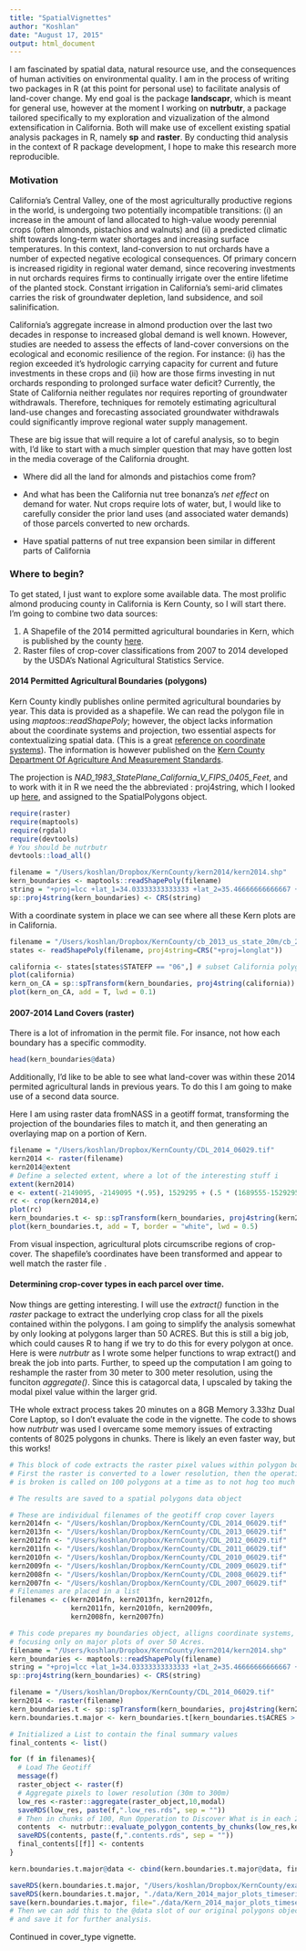 ```yaml
---
title: "SpatialVignettes"
author: "Koshlan"
date: "August 17, 2015"
output: html_document
---
```


I am fascinated by spatial data, natural resource use, and the consequences of human activities on environmental quality. I am in the process of writing two packages in R (at this point for personal use) to facilitate analysis of land-cover change. My end goal is the package  **landscapr**, which is meant for general use, however at the moment I working on  **nutrbutr**, a package tailored specifically to my exploration and vizualization of the almond extensification in California.  Both will make use of excellent existing spatial analysis packages in R, namely **sp** and **raster**.  By conducting thid analysis in the context of R package development, I hope to make this research more reproducible. 

### Motivation

California’s Central Valley, one of the most agriculturally productive regions in the world, is undergoing two potentially incompatible transitions: (i) an increase in the amount of land allocated to high-value woody perennial crops (often almonds, pistachios and walnuts) and (ii) a predicted climatic shift towards long-term water shortages and increasing surface temperatures.  In this context, land-conversion to nut orchards have a number of expected negative ecological consequences. Of primary concern is increased rigidity in regional water demand, since recovering investments in nut orchards requires firms to continually irrigate over the entire lifetime of the planted stock.  Constant irrigation in California’s semi-arid climates carries the risk of groundwater depletion, land subsidence, and soil salinification. 

California’s aggregate increase in almond production over the last two decades in response to increased global demand is well known.  However, studies are needed to assess the effects of land-cover conversions on the ecological and economic resilience of the region. For instance: (i) has the region exceeded it’s hydrologic carrying capacity for current and future investments in these crops and (ii) how are those firms investing in nut orchards responding to prolonged surface water deficit?  Currently, the State of California neither regulates nor requires reporting of groundwater withdrawals. Therefore, techniques for remotely estimating agricultural land-use changes and forecasting associated groundwater withdrawals could significantly improve regional water supply management.

These are big issue that will require a lot of careful analysis, so to begin with, I'd like to start with a much simpler question that may have gotten lost in the media coverage of the California drought. 

- Where did all the land for almonds and pistachios come from?

- And what has been the California nut tree bonanza's  *net effect* on demand for water. Nut crops require lots of water, but, I would like to carefully consider the prior land uses (and associated water demands) of those parcels converted to new orchards. 

- Have spatial patterns of nut tree expansion been similar in different parts of California

### Where to begin?

To get stated, I just want to explore some available data. The most prolific almond producing county in California is Kern County, so I will start there. I'm going to combine two data sources:

1. A Shapefile of the 2014 permitted agricultural boundaries in Kern, which is published by the county [here](http://www.kernag.com/gis/gis-data.asp).
2. Raster files of crop-cover classifications from 2007 to 2014 developed by the USDA's National Agricultural Statistics Service.

#### 2014 Permitted Agricultural Boundaries (polygons)
Kern County kindly publishes online permited agricultural boundaries by year. This data is provided as a shapefile. We can read the polygon file in using *maptoos::readShapePoly*; however, the object lacks information about the coordinate systems and projection, two essential aspects for contextualizing spatial data. (This is a great [reference on coordinate systems](https://www.nceas.ucsb.edu/~frazier/RSpatialGuides/OverviewCoordinateReferenceSystems.pdf)). The information is however published on the [Kern County Department Of Agriculture And Measurement Standards](http://www.kernag.com/gis/gis-data.asp). 

The projection is *NAD_1983_StatePlane_California_V_FIPS_0405_Feet*, and to work with it in R we need the the abbreviated : proj4string, which I looked up [here](http://epsg.io/102645), and assigned to the SpatialPolygons object. 

```r
require(raster)
require(maptools)
require(rgdal)
require(devtools)
# You should be nutrbutr
devtools::load_all()
```
```r
filename = "/Users/koshlan/Dropbox/KernCounty/kern2014/kern2014.shp"
kern_boundaries <- maptools::readShapePoly(filename)
string = "+proj=lcc +lat_1=34.03333333333333 +lat_2=35.46666666666667 +lat_0=33.5 +lon_0=-118 +x_0=2000000 +y_0=500000.0000000002 +ellps=GRS80 +datum=NAD83 +to_meter=0.3048006096012192"
sp::proj4string(kern_boundaries) <- CRS(string)
```
With a coordinate system in place we can see where all these Kern plots are in California. 
```r
filename = "/Users/koshlan/Dropbox/KernCounty/cb_2013_us_state_20m/cb_2013_us_state_20m.shp"
states <- readShapePoly(filename, proj4string=CRS("+proj=longlat"))

california <- states[states$STATEFP == "06",] # subset California polygon
plot(california)
kern_on_CA = sp::spTransform(kern_boundaries, proj4string(california))
plot(kern_on_CA, add = T, lwd = 0.1)
```

#### 2007-2014 Land Covers (raster)

There is a lot of infromation in the permit file. For insance, not how each boundary has a specific commodity.
```r
head(kern_boundaries@data)
```
Additionally, I'd like to be able to see what land-cover was within these 2014 permited agricultural lands in previous years. To do this I am going to make use of a second data source. 

Here I am using raster data fromNASS in a geotiff format, transforming the projection of the boundaries files to match it, and then generating an overlaying map on a portion of Kern. 

```r
filename = "/Users/koshlan/Dropbox/KernCounty/CDL_2014_06029.tif"
kern2014 <- raster(filename)
kern2014@extent
# Define a selected extent, where a lot of the interesting stuff i
extent(kern2014)
e <- extent(-2149095, -2149095 *(.95), 1529295 + (.5 * (1689555-1529295 ) ), 1689555   )
rc <- crop(kern2014,e)
plot(rc)
kern_boundaries.t <- sp::spTransform(kern_boundaries, proj4string(kern2014))
plot(kern_boundaries.t, add = T, border = "white", lwd = 0.5)
```

From visual inspection, agricultural plots circumscribe regions of crop-cover. The shapefile's coordinates have been transformed and appear to well match the raster file . 

#### Determining crop-cover types in each parcel over time.

Now things are getting interesting. I will use the *extract()* function in the *raster* package to extract the underlying crop class for all the pixels contained within the polygons. I am going to simplify the analysis somewhat by only looking at polygons larger than 50 ACRES. But this is still a big job, which could causes R to hang if we try to do this for every polygon at once. Here is were *nutrbutr* as I wrote some helper functions to wrap extract() and break the job into parts. Further, to speed up the computation I am going to reshample the raster from 30 meter to 300 meter resolution, using the funciton *aggregate()*. Since this is catagorcal data, I upscaled by  taking the modal pixel value within the larger grid.

THe whole extract process takes 20 minutes on a 8GB Memory 3.33hz Dual Core Laptop, so I don't evaluate the code in the vignette. The code to shows how *nutrbutr* was used I overcame some memory issues of extracting contents of 8025 polygons in chunks. There is likely an even faster way, but this works!


```r
# This block of code extracts the raster pixel values within polygon boundaries
# First the raster is converted to a lower resolution, then the operation 
# is broken is called on 100 polygons at a time as to not hog too much memory.

# The results are saved to a spatial polygons data object

# These are individual filenames of the geotiff crop cover layers
kern2014fn <- "/Users/koshlan/Dropbox/KernCounty/CDL_2014_06029.tif"
kern2013fn <- "/Users/koshlan/Dropbox/KernCounty/CDL_2013_06029.tif"
kern2012fn <- "/Users/koshlan/Dropbox/KernCounty/CDL_2012_06029.tif"
kern2011fn <- "/Users/koshlan/Dropbox/KernCounty/CDL_2011_06029.tif"
kern2010fn <- "/Users/koshlan/Dropbox/KernCounty/CDL_2010_06029.tif"
kern2009fn <- "/Users/koshlan/Dropbox/KernCounty/CDL_2009_06029.tif"
kern2008fn <- "/Users/koshlan/Dropbox/KernCounty/CDL_2008_06029.tif"
kern2007fn <- "/Users/koshlan/Dropbox/KernCounty/CDL_2007_06029.tif"
# Filenames are placed in a list
filenames <- c(kern2014fn, kern2013fn, kern2012fn,
               kern2011fn, kern2010fn, kern2009fn,
               kern2008fn, kern2007fn)

# This code prepares my boundaries object, alligns coordinate systems, and 
# focusing only on major plots of over 50 Acres.
filename = "/Users/koshlan/Dropbox/KernCounty/kern2014/kern2014.shp"
kern_boundaries <- maptools::readShapePoly(filename)
string = "+proj=lcc +lat_1=34.03333333333333 +lat_2=35.46666666666667 +lat_0=33.5 +lon_0=-118 +x_0=2000000 +y_0=500000.0000000002 +ellps=GRS80 +datum=NAD83 +to_meter=0.3048006096012192"
sp::proj4string(kern_boundaries) <- CRS(string)

filename = "/Users/koshlan/Dropbox/KernCounty/CDL_2014_06029.tif"
kern2014 <- raster(filename)
kern_boundaries.t <- sp::spTransform(kern_boundaries, proj4string(kern2014))
kern.boundaries.t.major <- kern_boundaries.t[kern_boundaries.t$ACRES > 50 ,]

# Initialized a List to contain the final summary values
final_contents <- list()

for (f in filenames){
  # Load The Geotiff 
  message(f)
  raster_object <- raster(f)
  # Aggregate pixels to lower resolution (30m to 300m)
  low_res <-raster::aggregate(raster_object,10,modal)
  saveRDS(low_res, paste(f,".low_res.rds", sep = ""))
  # Then in chunks of 100, Run Opperation to Discover What is in each 2014 boundary
  contents  <- nutrbutr::evaluate_polygon_contents_by_chunks(low_res,kern.boundaries.t.major, 500)
  saveRDS(contents, paste(f,".contents.rds", sep = ""))
  final_contents[[f]] <- contents
}

kern.boundaries.t.major@data <- cbind(kern.boundaries.t.major@data, final_contents)

saveRDS(kern.boundaries.t.major, "/Users/koshlan/Dropbox/KernCounty/examined_polygons.rds")
saveRDS(kern.boundaries.t.major, "./data/Kern_2014_major_plots_timeseries.rds")
save(kern.boundaries.t.major, file="./data/Kern_2014_major_plots_timeseries.rds.Rda")
# Then we can add this to the @data slot of our original polygons object 
# and save it for further analysis.
```


Continued in cover_type vignette.













